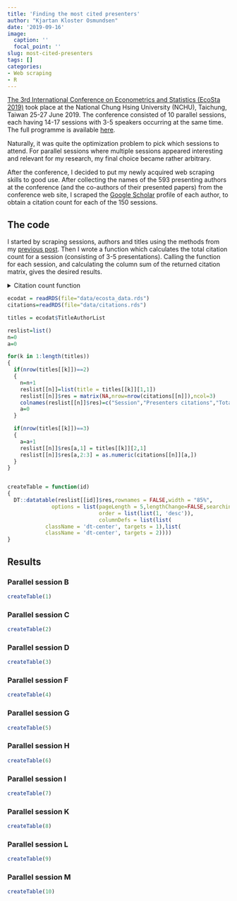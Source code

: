```yaml
---
title: 'Finding the most cited presenters'
author: "Kjartan Kloster Osmundsen"
date: '2019-09-16'
image:
  caption: ''
  focal_point: ''
slug: most-cited-presenters
tags: []
categories:
- Web scraping
- R
---
```


[The 3rd International Conference on Econometrics and Statistics (EcoSta 2019)](http://cmstatistics.org/EcoSta2019/) took place at the National Chung Hsing University (NCHU), Taichung, Taiwan 25-27 June 2019. The conference consisted of 10 parallel sessions, each having 14-17 sessions with 3-5 speakers occurring at the same time. The full programme is available [here](http://cmstatistics.org/EcoSta2019/fullprogramme.php).

Naturally, it was quite the optimization problem to pick which sessions to attend. For parallel sessions where multiple sessions appeared interesting and relevant for my research, my final choice became rather arbitrary. 

After the conference, I decided to put my newly acquired web scraping skills to good use. After collecting the names of the 593 presenting authors at the conference (and the co-authors of their presented papers) from the conference web site, I scraped the [Google Scholar](https://scholar.google.com/) profile of each author, to obtain a citation count for each of the 150 sessions.     


## The code

I started by scraping sessions, authors and titles using the methods from my [previous post](https://www.kjartako.no/post/hockey-web-scraping-data-aggregation/). Then I wrote a function which calculates the total citation count for a session (consisting of 3-5 presentations). Calling the function for each session, and calculating the column sum of the returned citation matrix, gives the desired results. 

<details> <summary>Citation count function</summary>
```r
# The input is a vector of URLs (each talk has an info web page)
# Returns a Nx2 matrix:
# First column: Presenting authors citation sum 
# Second column: Total citation sum
scoreFunc=function(talklist)
{
  N = length(talklist)
  score=matrix(0,nrow=N,ncol=2)
  ScholarURL="https://scholar.google.com/scholar?hl=en&as_sdt=0%2C5&q="

  for(u in 1:N)
  {
    talk_html = read_html(talklist[u],encoding ="UTF-8")
    talk=talk_html%>%html_node(".newline+ span")%>%html_text()

    authors=strsplit(talk, split="\\)")[[1]]
    authors=gsub("\\[presenting]","",authors)
    for(i in 1:length(authors))
    {
      authors[i]=gsub(" ","+",strsplit(authors[i], split="\\(")[[1]][1])
      if(nchar(authors[i])>3)
      {
        author_html = read_html(paste(ScholarURL,authors[i],sep=""))
        tmp=strsplit(toString(author_html%>%html_node("body")%>%html_text()), split="Cited by ")[[1]]
        if(grepl("Verified email", tmp[1], fixed=TRUE))
        {
          tmpscore=as.numeric(gsub("([0-9]+).*$", "\\1", tmp[2]))
          if(i==1){score[u,1]=tmpscore}
          score[u,2]=score[u,2]+tmpscore
        }
      }
    }
  }
  return(score)
}
```
</details>

```r
ecodat = readRDS(file="data/ecosta_data.rds")
citations=readRDS(file="data/citations.rds")

titles = ecodat$TitleAuthorList

reslist=list()
n=0
a=0

for(k in 1:length(titles))
{
  if(nrow(titles[[k]])==2)
  {
    n=n+1
    reslist[[n]]=list(title = titles[[k]][1,1])
    reslist[[n]]$res = matrix(NA,nrow=nrow(citations[[n]]),ncol=3)
    colnames(reslist[[n]]$res)=c("Session","Presenters citations","Total citations")
    a=0
  }

  if(nrow(titles[[k]])==3)
  {
    a=a+1
    reslist[[n]]$res[a,1] = titles[[k]][2,1]
    reslist[[n]]$res[a,2:3] = as.numeric(citations[[n]][a,])
  }
}


createTable = function(id)
{
  DT::datatable(reslist[[id]]$res,rownames = FALSE,width = "85%",
              options = list(pageLength = 5,lengthChange=FALSE,searching=FALSE,info=FALSE,
                             order = list(list(1, 'desc')),
                             columnDefs = list(list(
            className = 'dt-center', targets = 1),list(
            className = 'dt-center', targets = 2))))
}

```

## Results


### Parallel session B
```r
createTable(1)
```

### Parallel session C
```r
createTable(2)
```

### Parallel session D
```r
createTable(3)
```

### Parallel session F
```r
createTable(4)
```

### Parallel session G
```r
createTable(5)
```

### Parallel session H
```r
createTable(6)
```

### Parallel session I
```r
createTable(7)
```

### Parallel session K
```r
createTable(8)
```

### Parallel session L
```r
createTable(9)
```

### Parallel session M
```r
createTable(10)
```
